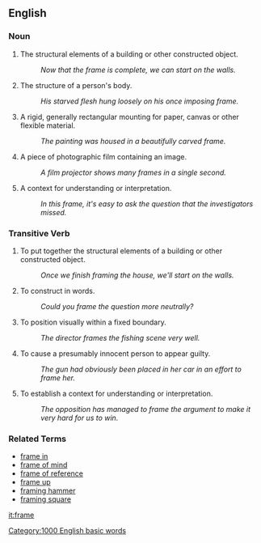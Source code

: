 ==English==

===Noun===
# The structural elements of a building or other constructed object.
#: ''Now that the frame is complete, we can start on the walls.''
# The structure of a person's body.
#: ''His starved flesh hung loosely on his once imposing frame.''
# A rigid, generally rectangular mounting for paper, canvas or other flexible material.
#: ''The painting was housed in a beautifully carved frame.''
# A piece of photographic film containing an image.
#: ''A film projector shows many frames in a single second.''
# A context for understanding or interpretation.
#: ''In this frame, it's easy to ask the question that the investigators missed.''

===Transitive Verb===
# To put together the structural elements of a building or other constructed object.
#: ''Once we finish framing the house, we'll start on the walls.''
# To construct in words.
#: ''Could you frame the question more neutrally?''
# To position visually within a fixed boundary.
#: ''The director frames the fishing scene very well.''
# To cause a presumably innocent person to appear guilty.
#: ''The gun had obviously been placed in her car in an effort to frame her.''
# To establish a context for understanding or interpretation.
#: ''The opposition has managed to frame the argument to make it very hard for us to win.''

===Related Terms===

*[[frame in]]
*[[frame of mind]]
*[[frame of reference]]
*[[frame up]]
*[[framing hammer]]
*[[framing square]]

[[it:frame]]
[[Category:1000 English basic words]]